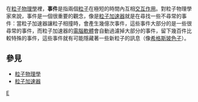 在[[粒子物理學|粒子物理學]]裡，'''事件'''是指兩個[[粒子|粒子]]在極短的時間內互相[[交互作用|交互作用]]。對粒子物理學家來說，事件是一個很重要的觀念，像是[[粒子加速器|粒子加速器]]就是在尋找一些不尋常的事件：當粒子加速器讓粒子相撞時，會產生幾億次事件，這些事件大部分的是一些很尋常的事件，而粒子加速器的[[電腦|電腦]][[軟體|軟體]]會自動過濾掉大部分的事件，留下幾百件比較特殊的事件，這些事件就有可能隱藏著一些新粒子的訊息（像[[希格斯玻色子|希格斯玻色子]]）。

==參見==
*[[粒子物理學|粒子物理學]]
*[[粒子加速器|粒子加速器]]

{{物理小作品}}

[[Category:粒子物理學|E]]